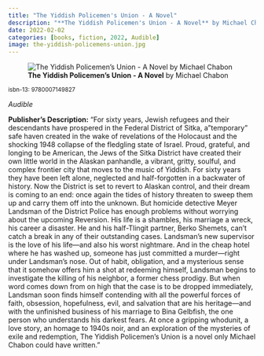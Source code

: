 ```yaml
---
title: "The Yiddish Policemen's Union - A Novel"
description: "**The Yiddish Policemen's Union - A Novel** by Michael Chabon"
date: 2022-02-02
categories: [books, fiction, 2022, Audible]
image: the-yiddish-policemens-union.jpg
---
```

![**The Yiddish Policemen's Union - A Novel** by Michael Chabon](the-yiddish-policemens-union.jpg){fig-align="left"}

<sup>isbn-13: 9780007149827</sup>

*Audible*

**Publisher's Description:**
"For sixty years, Jewish refugees and their descendants have prospered in
the Federal District of Sitka, a "temporary" safe haven created in the wake
of revelations of the Holocaust and the shocking 1948 collapse of the
fledgling state of Israel. Proud, grateful, and longing to be American, the
Jews of the Sitka District have created their own little world in the
Alaskan panhandle, a vibrant, gritty, soulful, and complex frontier city
that moves to the music of Yiddish. For sixty years they have been left
alone, neglected and half-forgotten in a backwater of history. Now the
District is set to revert to Alaskan control, and their dream is coming to
an end: once again the tides of history threaten to sweep them up and carry
them off into the unknown. But homicide detective Meyer Landsman of the
District Police has enough problems without worrying about the upcoming
Reversion. His life is a shambles, his marriage a wreck, his career a
disaster. He and his half-Tlingit partner, Berko Shemets, can't catch a
break in any of their outstanding cases. Landsman's new supervisor is the
love of his life—and also his worst nightmare. And in the cheap hotel where
he has washed up, someone has just committed a murder—right under
Landsman's nose. Out of habit, obligation, and a mysterious sense that it
somehow offers him a shot at redeeming himself, Landsman begins to
investigate the killing of his neighbor, a former chess prodigy. But when
word comes down from on high that the case is to be dropped immediately,
Landsman soon finds himself contending with all the powerful forces of
faith, obsession, hopefulness, evil, and salvation that are his
heritage—and with the unfinished business of his marriage to Bina Gelbfish,
the one person who understands his darkest fears. At once a gripping
whodunit, a love story, an homage to 1940s noir, and an exploration of the
mysteries of exile and redemption, The Yiddish Policemen's Union is a novel
only Michael Chabon could have written."